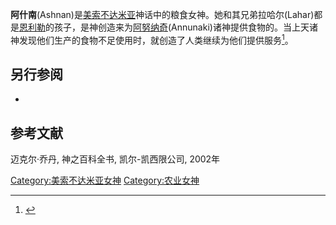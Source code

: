 {{Mesopotamian myth|expanded=3}}
'''阿什南'''(Ashnan)是[[美索不达米亚|美索不达米亚]]神话中的粮食女神。她和其兄弟拉哈尔(Lahar)都是[[恩利尔|恩利勒]]的孩子，是神创造来为[[阿努纳奇|阿努纳奇]](Annunaki)诸神提供食物的。当上天诸神发现他们生产的食物不足使用时，就创造了人类继续为他们提供服务<ref name="Kramer1964">{{cite book|author=Samuel Noah Kramer|title=《苏美尔人历史、文化和性格》|url=http://books.google.com/books?id=iY9xp4pLp88C&pg=PA220|accessdate=2011年5月23日|year=1964年|publisher=芝加哥大学出版社|isbn=978-0-226-45238-8|pages=220–}}</ref>。

==另行参阅==
*{{Link-en|农业和畜牧业间的争论|Debate between sheep and grain}}

== 参考文献 ==
{{Reflist}}
迈克尔·乔丹, 神之百科全书, 凯尔-凯西限公司, 2002年

[[Category:美索不达米亚女神|Category:美索不达米亚女神]]
[[Category:农业女神|Category:农业女神]]